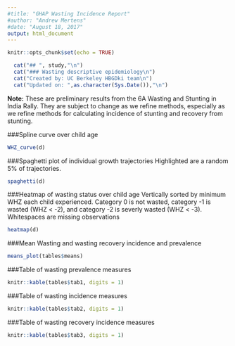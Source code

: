 ```yaml
---
#title: "GHAP Wasting Incidence Report"
#author: "Andrew Mertens"
#date: "August 18, 2017"
output: html_document
---
```



```r
knitr::opts_chunk$set(echo = TRUE)
```

```r

  cat("## ", study,"\n")
  cat("### Wasting descriptive epidemiology\n")
  cat("Created by: UC Berkeley HBGDki team\n")
  cat("Updated on: ",as.character(Sys.Date()),"\n")

```





__Note:__ These are preliminary results from the 6A Wasting and Stunting in India Rally. They are subject to change as we refine methods, especially as we refine methods for calculating incidence of stunting and recovery from stunting. 



###Spline curve over child age
```r


WHZ_curve(d)

```




###Spaghetti plot of individual growth trajectories
Highlighted are a random 5% of trajectories.
```r
spaghetti(d)
```




###Heatmap of wasting status over child age
Vertically sorted by minimum WHZ each child experienced. Category 0 is not wasted, category -1 is wasted (WHZ < -2), and category -2 is severly wasted (WHZ < -3). Whitespaces are missing observations

```r

heatmap(d)

```




###Mean Wasting and wasting recovery incidence and prevalence

```r
means_plot(tables$means)

```

    
  
###Table of wasting prevalence measures
  
```r
knitr::kable(tables$tab1, digits = 1)


```

  
  
###Table of wasting incidence measures
  
```r
knitr::kable(tables$tab2, digits = 1)

```


###Table of wasting recovery incidence measures

```r

knitr::kable(tables$tab3, digits = 1)

```



